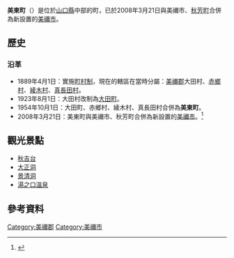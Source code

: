 {{日本町村 (廢除)
| 自治體名=美東
| 町村=町
| 町村章=
| 日文原名=美東町
| 平假名=みとうちょう
| 羅馬字拼音=Mitō-chō
| 都道府縣=山口縣
| 支廳=
| 廢除時間 = 2008年3月21日
| 廢除理由 = 新設合併
| 廢除時處置 = 美禰市、'''美東町'''、[[秋芳町|秋芳町]] → [[美禰市|美禰市]]
| 現在自治體 = 美禰市
| 郡=美禰郡
| 編號=35461-9
| 面積=129.49
| 邊界未定=
| 人口=5,956
| 統計時間=2007年8月1日
| 自治體=[[山口市|山口市]]、[[宇部市|宇部市]]、[[萩市|萩市]]、[[長門市|長門市]]、[[秋芳町|秋芳町]]
| 樹=[[檜|檜]]
| 花=[[燕子花|燕子花]]
| 鳥=
| 其他象徵物=
| 其他象徵=
| 郵遞區號=754-0291
| 所在地=美禰郡美東町大字大田5936番地
| 電話號碼=8396-2-5000
| 外部連結=http://town.mitou.yamaguchi.jp/
| 經度=
| 緯度=
| 地圖=
| 註記=
}}
'''美東町'''（{{jpn|j=美東町|hg=みとうちょう|rm=Mitō chō|f=y}}）是位於[[山口縣|山口縣]]中部的町，已於2008年3月21日與美禰市、[[秋芳町|秋芳町]]合併為新設置的[[美禰市|美禰市]]。

==歷史==
===沿革===
* 1889年4月1日：實施[[町村制|町村制]]，現在的轄區在當時分屬：[[美禰郡|美禰郡]]大田村、[[赤鄉村|赤鄉村]]、[[綾木村|綾木村]]、[[真長田村|真長田村]]。
* 1923年8月1日：大田村改制為[[大田町|大田町]]。
* 1954年10月1日：大田町、赤鄉村、綾木村、真長田村合併為'''美東町'''。
* 2008年3月21日：美東町與美禰市、秋芳町合併為新設置的[[美禰市|美禰市]]。<ref>{{cite web| language =ja| publisher =美禰市政府| title =美祢市の概要| url =http://www.city.mine.lg.jp/cgi-bin/odb-get.exe?WIT_template=AC020000&WIT_oid=icityv2::Contents::2635| author =| date =| accessdate =2010-08-19| deadurl =yes| archiveurl =https://web.archive.org/web/20111124104306/http://www.city.mine.lg.jp/cgi-bin/odb-get.exe?WIT_template=AC020000&WIT_oid=icityv2::Contents::2635| archivedate =2011-11-24}}</ref>

== 觀光景點 ==
* [[秋吉台|秋吉台]]
* [[大正洞|大正洞]]
* [[景清洞|景清洞]]
* [[湯之口溫泉|湯之口溫泉]]

==參考資料==
<div class="references-small">
<references />
</div>

{{山口縣}}{{Authority control}}

[[Category:美禰郡|Category:美禰郡]]
[[Category:美禰市|Category:美禰市]]
